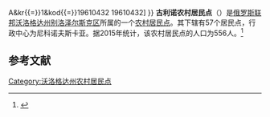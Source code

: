 {{Infobox Settlement
| official_name = 古利诺农村居民点
| native_name = Гулинское сельское поселение
| settlement_type = [[农村居民点|农村居民点]]
| subdivision_type = [[国家|国家]]
| subdivision_type1 = [[州_(俄罗斯)|州]]
| subdivision_type2 = [[区_(苏联)|区]]
| subdivision_name = {{RUS}}
| subdivision_name1 = [[沃洛格达州|沃洛格达州]]
| subdivision_name2 = [[别洛泽尔斯克区|别洛泽尔斯克区]]
| seat_type = 行政中心
| seat = 尼科诺夫斯卡亚
| population_as_of=2015
| population_footnotes = <ref name=stat />
| population_total = 556
| coordinates_display = inline,title
| latd =  | latm =  | lats =  | latNS = N
| longd =  | longm =  | longs =  | longEW = E
| timezone = [[莫斯科时间|MSK]]
| utc_offset = +3
| blank_name = [[俄罗斯市政土地区划代码|OKTMO编码]]
| blank_info = [http://classif.spb.ru/classificators/view/tma.php?st{{=}}A&kr{{=}}1&kod{{=}}19610432 19610432]
}}
'''古利诺农村居民点'''（{{lang-ru|Гулинское сельское поселение}}）是[[俄罗斯联邦|俄罗斯联邦]][[沃洛格达州|沃洛格达州]][[别洛泽尔斯克区|别洛泽尔斯克区]]所属的一个[[农村居民点|农村居民点]]。其下辖有57个居民点，行政中心为尼科诺夫斯卡亚。据2015年统计，该农村居民点的人口为556人。<ref name=stat>{{cite web |url=http://www.gks.ru/free_doc/doc_2015/bul_dr/mun_obr2015.rar |title=Численность населения Российской Федерации по муниципальным образованиям на 1 января 2015 года |accessdate=2015-08-06 |archiveurl=https://www.webcitation.org/6aaNzOlFO?url=http://www.gks.ru/free_doc/doc_2015/bul_dr/mun_obr2015.rar |archivedate=2015-08-06 |language=ru |deadurl=yes }}</ref>

== 参考文献 ==
{{reflist}}

{{Russia-stub}}

[[Category:沃洛格达州农村居民点|Category:沃洛格达州农村居民点]]